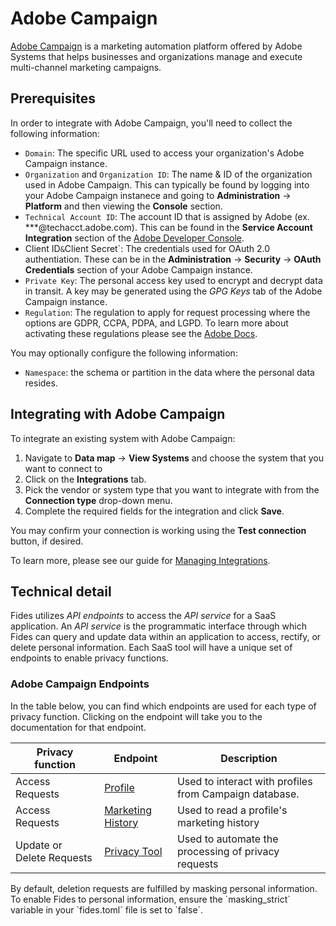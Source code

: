 

# Adobe Campaign
[Adobe Campaign](https://business.adobe.com/products/campaign/adobe-campaign.html) is a marketing automation platform offered by Adobe Systems that helps businesses and organizations manage and execute multi-channel marketing campaigns. 

## Prerequisites

In order to integrate with Adobe Campaign, you'll need to collect the following information:

- `Domain`: The specific URL used to access your organization's Adobe Campaign instance.
- `Organization` and `Organization ID`: The name & ID of the organization used in Adobe Campaign. This can typically be found by logging into your Adobe Campaign instanece and going to **Administration** → **Platform** and then viewing the **Console** section. 
- `Technical Account ID`: The account ID that is assigned by Adobe (ex. ***@techacct.adobe.com). This can be found in the **Service Account Integration** section of the [Adobe Developer Console](https://console.adobe.io).
- Client ID` & `Client Secret`: The credentials used for OAuth 2.0 authentiation. These can be in the **Administration** → **Security** → **OAuth Credentials** section of your Adobe Campaign instance.
- `Private Key`: The personal access key used to encrypt and decrypt data in transit. A key may be generated using the *GPG Keys* tab of the Adobe Campaign instance.
- `Regulation`: The regulation to apply for request processing where the options are GDPR, CCPA, PDPA, and LGPD. To learn more about activating these regulations please see the [Adobe Docs](https://experienceleague.adobe.com/docs/campaign-classic/using/getting-started/privacy/privacy-management.html?lang=en).

You may optionally configure the following information:
- `Namespace`: the schema or partition in the data where the personal data resides.


## Integrating with Adobe Campaign
To integrate an existing system with Adobe Campaign: 

1. Navigate to **Data map** → **View Systems** and choose the system that you want to connect to
2. Click on the **Integrations** tab.
3. Pick the vendor or system type that you want to integrate with from the **Connection type** drop-down menu.
4. Complete the required fields for the integration and click **Save**. 

You may confirm your connection is working using the **Test connection** button, if desired.

To learn more, please see our guide for [Managing Integrations](/user-guides/integrations/manage-integrations).

## Technical detail 

Fides utilizes _API endpoints_ to access the _API service_ for a SaaS application. An _API service_ is the programmatic interface through which Fides can query and update data within an application to access, rectify, or delete personal information. Each SaaS tool will have a unique set of endpoints to enable privacy functions. 

### Adobe Campaign Endpoints
In the table below, you can find which endpoints are used for each type of privacy function. Clicking on the endpoint will take you to the documentation for that endpoint.

| Privacy function | Endpoint | Description |
|----|----|----|
| Access Requests | [Profile](https://experienceleague.adobe.com/docs/campaign-standard/using/working-with-apis/global-concepts/endpoints.html?lang=en) | Used to interact with profiles from Campaign database. | 
| Access Requests | [Marketing History](https://experienceleague.adobe.com/docs/campaign-standard/using/working-with-apis/global-concepts/endpoints.html?lang=en) | Used to read a profile's marketing history |
| Update or Delete Requests | [Privacy Tool](https://experienceleague.adobe.com/docs/campaign-standard/using/working-with-apis/global-concepts/endpoints.html?lang=en) | Used to automate the processing of privacy requests |


<Callout type="info" emoji="">
By default, deletion requests are fulfilled by masking personal information. To enable Fides to personal information, ensure the `masking_strict` variable in your `fides.toml` file is set to `false`.
</Callout>